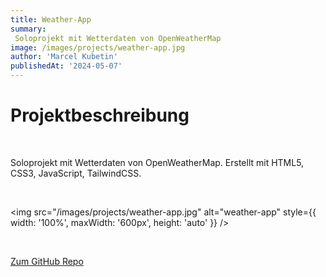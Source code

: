```yaml
---
title: Weather-App
summary:
 Soloprojekt mit Wetterdaten von OpenWeatherMap
image: /images/projects/weather-app.jpg
author: 'Marcel Kubetin'
publishedAt: '2024-05-07'
---
```


# Projektbeschreibung

<br />

Soloprojekt mit Wetterdaten von OpenWeatherMap. Erstellt mit HTML5, CSS3, JavaScript, TailwindCSS.

<br />

<img src="/images/projects/weather-app.jpg" alt="weather-app" style={{ width: '100%', maxWidth: '600px', height: 'auto' }} />

<br />

<a href="https://github.com/Marcel0906/Weather-App" target="_blank" rel="noopener noreferrer">Zum GitHub Repo</a>